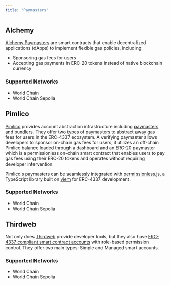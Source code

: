 ```yaml
---
title: "Paymasters"
---
```


## Alchemy

[Alchemy Paymasters](https://www.alchemy.com/overviews/what-is-a-paymaster) are smart contracts that enable decentralized applications (dApps) to implement flexible gas policies, including: 
- Sponsoring gas fees for users
- Accepting gas payments in ERC-20 tokens instead of native blockchain currency

### Supported Networks

- World Chain
- World Chain Sepolia

## Pimlico

[Pimlico](https://pimlico.io/) provides account abstraction infrastructure including [paymasters](https://docs.pimlico.io/infra/paymaster) and [bundlers](https://docs.pimlico.io/infra/bundler). They offer two types of paymasters to abstract away gas fees for users in the ERC-4337 ecosystem.
A verifying paymaster allows developers to sponsor on-chain gas fees for users, it utilizes an off-chain Pimlico balance loaded through a dashboard and an ERC-20 paymaster which is a permissionless on-chain smart contract that enables users to pay gas fees using their ERC-20 tokens and operates without requiring developer intervention.

Pimlico's paymasters can be seamlessly integrated with [permissionless.js](https://docs.pimlico.io/permissionless), a TypeScript library built on [viem](https://github.com/wevm/viem/) for ERC-4337 development .

### Supported Networks

- World Chain
- World Chain Sepolia 

## Thirdweb

Not only does [Thirdweb](https://thirdweb.com/) provide developer tools, but they also have [ERC-4337 compliant smart contract accounts](https://portal.thirdweb.com/contracts/build/base-contracts/erc-4337) with role-based permission control. They offer two main types: Simple and Managed smart accounts.

### Supported Networks

- World Chain
- World Chain Sepolia